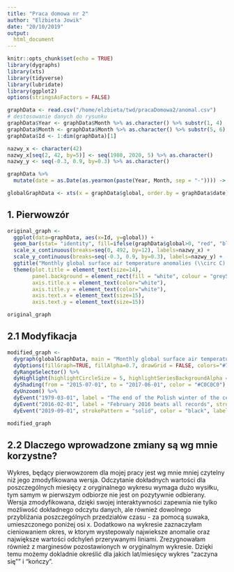 ```yaml
---
title: "Praca domowa nr 2"
author: "Elżbieta Jowik"
date: "20/10/2019"
output:
  html_document
---
```

  
```r
knitr::opts_chunk$set(echo = TRUE)
library(dygraphs)
library(xts)
library(tidyverse)
library(lubridate)
library(ggplot2)
options(stringsAsFactors = FALSE)
```  

```r

graphData <- read.csv("/home/elzbieta/twd/pracaDomowa2/anomal.csv")
# destosowanie danych do rysunku
graphData$Year <- graphData$Month %>% as.character() %>% substr(1, 4)
graphData$Month <- graphData$Month %>% as.character() %>% substr(5, 6)
graphData$Id <- 1:dim(graphData)[1]

nazwy_x <- character(42)
nazwy_x[seq(2, 42, by=5)] <- seq(1980, 2020, 5) %>% as.character()
nazwy_y <- seq(-0.3, 0.9, by=0.3) %>% as.character()

graphData %>% 
  mutate(date = as.Date(as.yearmon(paste(Year, Month, sep = "-")))) -> graphData

globalGraphData <- xts(x = graphData$global, order.by = graphData$date)
```   

## 1. Pierwowzór

```r

original_graph <- 
  ggplot(data=graphData, aes(x=Id, y=global)) +
  geom_bar(stat= "identity", fill=ifelse(graphData$global>0, "red", "blue")) +
  scale_x_continuous(breaks=seq(0, 492, by=12), labels=nazwy_x) + 
  scale_y_continuous(breaks=seq(-0.3, 0.9, by=0.3), labels=nazwy_y) + 
  ggtitle("Monthly global surface air temperature anomalies (\\circ C) relative to 1981-2010") + 
  theme(plot.title = element_text(size=14),
        panel.background = element_rect(fill = "white", colour = "grey50"),
        axis.title.x = element_text(color="white"),
        axis.title.y = element_text(color="white"),
        axis.text.x = element_text(size=15),
        axis.text.y = element_text(size=15))  
```    

```r
original_graph
```  


## 2.1 Modyfikacja  


```r

modified_graph <- 
  dygraph(globalGraphData, main = "Monthly global surface air temperature anomalies (\\circ C) relative to 1981-2010") %>%
  dyOptions(fillGraph=TRUE, fillAlpha=0.7, drawGrid = FALSE, colors="#778899", drawAxesAtZero = TRUE) %>%
  dyRangeSelector() %>%
  dyHighlight(highlightCircleSize = 5, highlightSeriesBackgroundAlpha = 0.4, hideOnMouseOut = FALSE) %>%
  dyShading(from = "2015-07-01", to = "2017-06-01", color = "#C0C0C0") %>%
  dyUnzoom() %>%
  dyEvent("1979-03-01", label = "The end of the Polish winter of the century", strokePattern = "dashed", color = "black", labelLoc = "top") %>%
  dyEvent("2016-02-01", label = "February 2016 beats all records", strokePattern = "dashed", color = "black", labelLoc = "bottom") %>%
  dyEvent("2019-09-01", strokePattern = "solid", color = "black", labelLoc = "bottom")
```  

``` r
modified_graph
```  


## 2.2 Dlaczego wprowadzone zmiany są wg mnie korzystne?  

Wykres, będący pierwowzorem dla mojej pracy jest wg mnie mniej czytelny niż jego zmodyfikowana wersja. Odczytanie dokładnych wartości dla poszczególnych miesięcy z oryginalnego wykresu wymaga dużo wysiłku, tym samym w pierwszym odbiorze nie jest on pozytywnie odbierany. Wersja zmodyfikowana, dzięki swojej interaktywności zapewnia nie tylko możliwość dokładnego odczytu danych, ale również dowolnego przybliżania poszczególnych przedziałów czasu - za pomocą suwaka, umieszczonego poniżej osi x. Dodatkowo na wykresie zaznaczyłam cieniowaniem okres, w ktorym wystepowaly najwieksze anomalie oraz największe wartości odchyleń przerywanymi liniami. Zrezygnowałam również z marginesów pozostawionych w oryginalnym wykresie. Dzięki temu możemy dokladnie określić dla jakich lat/miesięcy wykres "zaczyna się"" i "kończy". 

